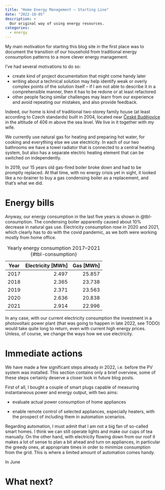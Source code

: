 ```yaml
---
title: "Home Energy Management – Starting Line"
date: "2022-10-05"
description: >
  Our original way of using energy resources.
categories:
  - energy
---
```


My main motivation for starting this blog site in the first place was to document the transition of our household from traditional energy consumption patterns to a more clever energy management.

I've had several motivations to do so:

* create kind of project documentation that might come handy later
* writing about a technical solution may help identify weak or overly complex points of the solution itself – if I am not able to describe it in a comprehensible manner, then it has to be redone or at least refactored
* other people facing similar challenges may learn from our experience and avoid repeating our mistakes, and also provide feedback.

Indeed, our home is kind of traditional two-storey family house (at least according to Czech standards) built in 2004, located near [České Budějovice](https://en.wikipedia.org/wiki/%C4%8Cesk%C3%A9_Bud%C4%9Bjovice) in the altitude of 406 m above the sea level. We live in it together with my wife.

We currently use natural gas for heating and preparing hot water, for cooking and everything else we use electricity. In each of our two bathrooms we have a towel radiator that is connected to a central heating system, but also has a separate electric heating element that can be switched on independently.

In 2019, our 15 years old gas-fired boiler broke down and had to be promptly replaced. At that time, with no energy crisis yet in sight, it looked like a no-brainer to buy a gas condensing boiler as a replacement, and that's what we did.

# Energy bills

Anyway, our energy consumption in the last five years is shown in @tbl-consumption. The condensing boiler apparently caused about 10% decrease in natural gas use. Electricity consumption rose in 2020 and 2021, which clearly has to do with the covid pandemic, as we both were working mostly from home office.

| Year | Electricity [MWh] | Gas [MWh] |
|------|------------------:|----------:|
| 2017 |             2.497 |    25.857 |
| 2018 |             2.365 |    23.738 |
| 2019 |             2.371 |    23.563 |
| 2020 |             2.636 |    20.838 |
| 2021 |             2.914 |    22.996 |

: Yearly energy consumption 2017–2021 {#tbl-consumption}

In any case, with our current electricity consumption the investment in a photovoltaic power plant (that was going to happen in late 2022, see TODO) would take quite long to return, even with current high energy prices. Unless, of course, we change the ways how we use electricity.

# Immediate actions

We have made a few significant steps already in 2022, i.e. before the PV system was installed. This section contains only a brief overview, some of these steps certainly deserve a closer look in future blog posts.

First of all, I bought a couple of smart plugs capable of measuring instantaneous power and energy output, with two aims:

* evaluate actual power consumption of home appliances

* enable remote control of selected appliances, especially heaters, with the prospect of including them in automation scenarios.

Regarding automation, I must admit that I am not a big fan of so-called smart homes. I think we can still operate lights and make our cups of tea manually. On the other hand, with electricity flowing down from our roof it makes a lot of sense to plan a bit ahead and turn on appliances, in particular the greedy ones, at appropriate times in order to minimize consumption from the grid. This is where a limited amount of automation comes handy.

In June

# What next?
